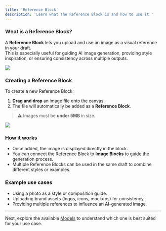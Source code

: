 ```yaml
---
title: 'Reference Block'
description: 'Learn what the Reference Block is and how to use it.'
---
```


### What is a Reference Block?

A **Reference Block** lets you upload and use an image as a visual reference in your draft.  
This is especially useful for guiding AI image generation, providing style inspiration, or ensuring consistency across multiple outputs.

<Frame>
  <img src="/images/reference-block.png" />
</Frame>

### Creating a Reference Block

To create a new Reference Block:  
1. **Drag and drop** an image file onto the canvas.  
2. The file will automatically be added as a **Reference Block**.  

> ⚠️ Images must be **under 5MB** in size.

<Frame>
  <img src="/images/create-reference-block.png" />
</Frame>

### How it works

- Once added, the image is displayed directly in the block.  
- You can connect the Reference Block to **Image Blocks** to guide the generation process.  
- Multiple Reference Blocks can be used in the same draft to combine different styles or examples.  

### Example use cases

- Using a photo as a style or composition guide.  
- Uploading brand assets (logos, icons, mockups) for consistency.  
- Providing multiple references to influence an AI-generated image.  

---

Next, explore the available [Models](../models/overview) to understand which one is best suited for your use case.

